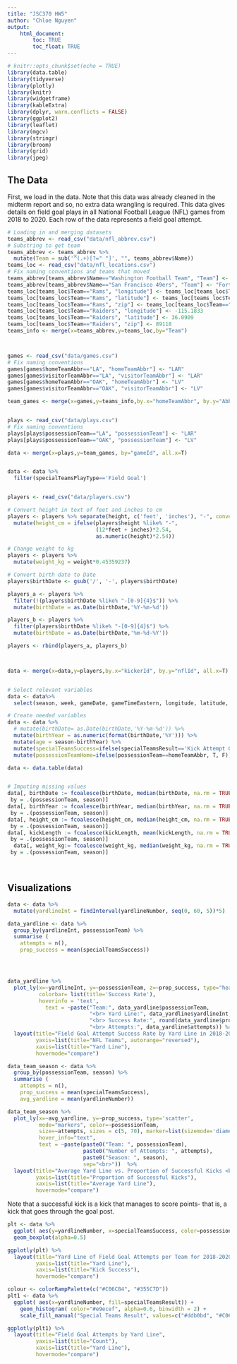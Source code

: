 ```yaml
---
title: "JSC370 HW5"
author: "Chloe Nguyen"
output: 
    html_document:
        toc: TRUE
        toc_float: TRUE
---
```



```r
# knitr::opts_chunk$set(echo = TRUE)
library(data.table)
library(tidyverse)
library(plotly)
library(knitr)
library(widgetframe)
library(kableExtra)
library(dplyr, warn.conflicts = FALSE)
library(ggplot2)
library(leaflet)
library(mgcv)
library(stringr)
library(broom)
library(grid)   
library(jpeg)
```

## The Data 

First, we load in the data. Note that this data was already cleaned in the midterm report and so, no extra data wrangling is required. This data gives details on field goal plays in all National Football League (NFL) games from 2018 to 2020. Each row of the data represents a field goal attempt.

```r
# Loading in and merging datasets
teams_abbrev <- read_csv("data/nfl_abbrev.csv")
# Substring to get team
teams_abbrev <- teams_abbrev %>%
  mutate(Team = sub('^(.+)[?=" "]', "", teams_abbrev$Name))
teams_loc <- read_csv("data/nfl_locations.csv")
# Fix naming conventions and teams that moved
teams_abbrev[teams_abbrev$Name=="Washington Football Team", "Team"] <- "Redskins"
teams_abbrev[teams_abbrev$Name=="San Francisco 49ers", "Team"] <- "Forty-Niners"
teams_loc[teams_loc$Team=="Rams", "longitude"] <- teams_loc[teams_loc$Team=="Chargers", "longitude"]
teams_loc[teams_loc$Team=="Rams", "latitude"] <- teams_loc[teams_loc$Team=="Chargers", "latitude"]
teams_loc[teams_loc$Team=="Rams", "zip"] <- teams_loc[teams_loc$Team=="Chargers", "zip"]
teams_loc[teams_loc$Team=="Raiders", "longitude"] <- -115.1833 
teams_loc[teams_loc$Team=="Raiders", "latitude"] <- 36.0909
teams_loc[teams_loc$Team=="Raiders", "zip"] <- 89118
teams_info <- merge(x=teams_abbrev,y=teams_loc,by="Team")



games <- read_csv("data/games.csv")
# Fix naming conventions
games[games$homeTeamAbbr=="LA", "homeTeamAbbr"] <- "LAR"
games[games$visitorTeamAbbr=="LA", "visitorTeamAbbr"] <- "LAR"
games[games$homeTeamAbbr=="OAK", "homeTeamAbbr"] <- "LV"
games[games$visitorTeamAbbr=="OAK", "visitorTeamAbbr"] <- "LV"

team_games <- merge(x=games,y=teams_info,by.x="homeTeamAbbr", by.y="Abbreviation", all.x=T)


plays <- read_csv("data/plays.csv")
# Fix naming conventions
plays[plays$possessionTeam=="LA", "possessionTeam"] <- "LAR"
plays[plays$possessionTeam=="OAK", "possessionTeam"] <- "LV"

data <- merge(x=plays,y=team_games, by="gameId", all.x=T)


data <- data %>%
  filter(specialTeamsPlayType=='Field Goal')


players <- read_csv("data/players.csv")

# Convert height in text of feet and inches to cm
players <- players %>% separate(height, c('feet', 'inches'), "-", convert=TRUE, remove = FALSE) %>%
  mutate(height_cm = ifelse(players$height %like% "-", 
                            (12*feet + inches)*2.54, 
                            as.numeric(height)*2.54))

# Change weight to kg
players <- players %>%
  mutate(weight_kg = weight*0.45359237)

# Convert birth date to Date
players$birthDate <- gsub('/', '-', players$birthDate)

players_a <- players %>%
  filter(!(players$birthDate %like% "-[0-9]{4}$")) %>%
  mutate(birthDate = as.Date(birthDate,'%Y-%m-%d'))

players_b <- players %>%
  filter(players$birthDate %like% "-[0-9]{4}$") %>%
  mutate(birthDate = as.Date(birthDate,'%m-%d-%Y'))

players <- rbind(players_a, players_b)



data <- merge(x=data,y=players,by.x="kickerId", by.y="nflId", all.x=T)


# Select relevant variables
data <- data%>%
  select(season, week, gameDate, gameTimeEastern, longitude, latitude, homeTeamAbbr, visitorTeamAbbr, quarter, down, specialTeamsPlayType, specialTeamsResult, possessionTeam, yardlineNumber, gameClock, kickLength, kickerId, height_cm, weight_kg, birthDate, displayName, collegeName, Position)

# Create needed variables
data <- data %>%
  # mutate(birthDate= as.Date(birthDate,'%Y-%m-%d')) %>%
  mutate(birthYear = as.numeric(format(birthDate,'%Y'))) %>%
  mutate(age = season-birthYear) %>%
  mutate(specialTeamsSuccess=ifelse(specialTeamsResult=='Kick Attempt Good', T, F)) %>%
  mutate(possessionTeamHome=ifelse(possessionTeam==homeTeamAbbr, T, F))

data <- data.table(data)


# Imputing missing values
data[, birthDate := fcoalesce(birthDate, median(birthDate, na.rm = TRUE)),
 by = .(possessionTeam, season)]
data[, birthYear := fcoalesce(birthYear, median(birthYear, na.rm = TRUE)),
 by = .(possessionTeam, season)]
data[, height_cm := fcoalesce(height_cm, median(height_cm, na.rm = TRUE)),
 by = .(possessionTeam, season)]
data[, kickLength := fcoalesce(kickLength, mean(kickLength, na.rm = TRUE)),
 by = .(possessionTeam, season)]
  data[, weight_kg:= fcoalesce(weight_kg, median(weight_kg, na.rm = TRUE)),
 by = .(possessionTeam, season)]
```

<br>

## Visualizations

```r

data <- data %>%
  mutate(yardlineInt = findInterval(yardlineNumber, seq(0, 60, 5))*5)

data_yardline <- data %>%
  group_by(yardlineInt, possessionTeam) %>%
  summarise (
    attempts = n(),
    prop_success = mean(specialTeamsSuccess))




data_yardline %>%
  plot_ly(x=~yardlineInt, y=~possessionTeam, z=~prop_success, type="heatmap",
          colorbar= list(title='Success Rate'),
          hoverinfo = 'text',
            text = ~paste("Team:", data_yardline$possessionTeam,
                          "<br> Yard Line:", data_yardline$yardlineInt,
                          "<br> Success Rate:", round(data_yardline$prop_success, 2),
                          "<br> Attempts:", data_yardline$attempts)) %>%
  layout(title="Field Goal Attempt Success Rate by Yard Line in 2018-2020", 
         yaxis=list(title="NFL Teams", autorange="reversed"),
         xaxis=list(title="Yard Line"),
         hovermode="compare")


```

```r

data_team_season <- data %>%
  group_by(possessionTeam, season) %>%
  summarise (
    attempts = n(),
    prop_success = mean(specialTeamsSuccess),
    avg_yardline = mean(yardlineNumber))

data_team_season %>%
  plot_ly(x=~avg_yardline, y=~prop_success, type='scatter',
          mode="markers", color=~possessionTeam,
          size=~attempts, sizes = c(5, 70), marker=list(sizemode='diameter', opacity = 0.5),
          hover_info="text",
          text = ~paste(paste0("Team: ", possessionTeam),
                        paste0("Number of Attempts: ", attempts),
                        paste0("Season: ", season),
                        sep="<br>"))  %>%
  layout(title="Average Yard Line vs. Proportion of Successful Kicks <br> by Teams Each Season (2018-2020)", 
         yaxis=list(title="Proportion of Successful Kicks"),
         xaxis=list(title="Average Yard Line"),
         hovermode="compare")

```


Note that a successful kick is a kick that manages to score points- that is, a kick that goes through the goal post.

```r

plt <- data %>%
  ggplot( aes(y=yardlineNumber, x=specialTeamsSuccess, color=possessionTeam)) +
  geom_boxplot(alpha=0.5)

ggplotly(plt) %>%
  layout(title="Yard Line of Field Goal Attempts per Team for 2018-2020", 
         yaxis=list(title="Yard Line"),
         xaxis=list(title="Kick Success"),
         hovermode="compare")
```



```r

colour <- colorRampPalette(c("#C06C84", "#355C7D"))
plt1 <- data %>%
  ggplot( aes(x=yardlineNumber, fill=specialTeamsResult)) +
    geom_histogram( color="#e9ecef", alpha=0.6, binwidth = 2) +
    scale_fill_manual("Special Teams Result", values=c("#ddb0bd", "#C06C84", "#81374c", "#6C5B7B", "#355C7D", "#072543")) 

ggplotly(plt1) %>%
  layout(title="Field Goal Attempts by Yard Line", 
         yaxis=list(title="Count"),
         xaxis=list(title="Yard Line"),
         hovermode="compare")


```




